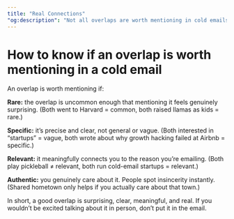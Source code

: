 ```yaml
---
title: "Real Connections"
"og:description": "Not all overlaps are worth mentioning in cold emails. The good ones are rare, specific, relevant, and authentic. If you wouldn't be excited talking about it in person, don't put it in the email. Here's how to spot the difference."
---
```


# How to know if an overlap is worth mentioning in a cold email

An overlap is worth mentioning if:

**Rare:** the overlap is uncommon enough that mentioning it feels genuinely surprising. (Both went to Harvard = common, both raised llamas as kids = rare.)


**Specific:** it’s precise and clear, not general or vague. (Both interested in “startups” = vague, both wrote about why growth hacking failed at Airbnb = specific.)


**Relevant:** it meaningfully connects you to the reason you’re emailing. (Both play pickleball ≠ relevant, both run cold-email startups = relevant.)


**Authentic:** you genuinely care about it. People spot insincerity instantly. (Shared hometown only helps if you actually care about that town.)


In short, a good overlap is surprising, clear, meaningful, and real. If you wouldn’t be excited talking about it in person, don’t put it in the email.
